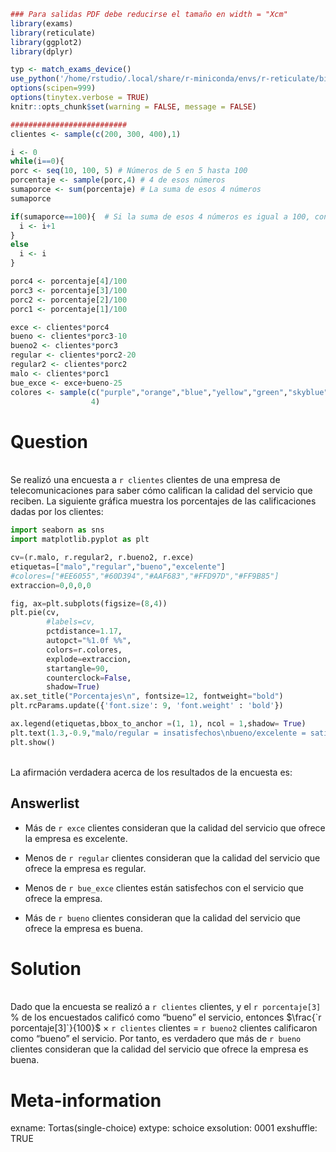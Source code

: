 ```r
### Para salidas PDF debe reducirse el tamaño en width = "Xcm"
library(exams)
library(reticulate)
library(ggplot2)
library(dplyr)

typ <- match_exams_device()
use_python('/home/rstudio/.local/share/r-miniconda/envs/r-reticulate/bin/python', required = TRUE)
options(scipen=999)
options(tinytex.verbose = TRUE)
knitr::opts_chunk$set(warning = FALSE, message = FALSE)

##########################
clientes <- sample(c(200, 300, 400),1)
```

```r

i <- 0
while(i==0){
porc <- seq(10, 100, 5) # Números de 5 en 5 hasta 100
porcentaje <- sample(porc,4) # 4 de esos números
sumaporce <- sum(porcentaje) # La suma de esos 4 números
sumaporce

if(sumaporce==100){  # Si la suma de esos 4 números es igual a 100, continúe
  i <- i+1
}
else
  i <- i
}

porc4 <- porcentaje[4]/100
porc3 <- porcentaje[3]/100
porc2 <- porcentaje[2]/100
porc1 <- porcentaje[1]/100

exce <- clientes*porc4
bueno <- clientes*porc3-10
bueno2 <- clientes*porc3
regular <- clientes*porc2-20
regular2 <- clientes*porc2
malo <- clientes*porc1
bue_exce <- exce+bueno-25
colores <- sample(c("purple","orange","blue","yellow","green","skyblue","pink"),
                  4)
```


Question
========
\
Se realizó una encuesta a `r clientes` clientes de una empresa de telecomunicaciones para saber cómo califican la calidad del servicio que reciben. La siguiente gráfica muestra los porcentajes de las calificaciones dadas por los clientes:
\

\centering
```python
import seaborn as sns
import matplotlib.pyplot as plt

cv=(r.malo, r.regular2, r.bueno2, r.exce)
etiquetas=["malo","regular","bueno","excelente"]
#colores=["#EE6055","#60D394","#AAF683","#FFD97D","#FF9B85"]
extraccion=0,0,0,0

fig, ax=plt.subplots(figsize=(8,4))
plt.pie(cv,
        #labels=cv,
        pctdistance=1.17,
        autopct="%1.0f %%",
        colors=r.colores,
        explode=extraccion,
        startangle=90,
        counterclock=False,
        shadow=True)
ax.set_title("Porcentajes\n", fontsize=12, fontweight="bold")
plt.rcParams.update({'font.size': 9, 'font.weight' : 'bold'}) 

ax.legend(etiquetas,bbox_to_anchor =(1, 1), ncol = 1,shadow= True)
plt.text(1.3,-0.9,"malo/regular = insatisfechos\nbueno/excelente = satisfechos")
plt.show()
```

\
\justifying
La afirmación verdadera acerca de los resultados de la encuesta es:


Answerlist
----------

- Más de `r exce` clientes consideran que la calidad del servicio que ofrece la empresa es excelente.
<br/> 

- Menos de `r regular` clientes consideran que la calidad del servicio que ofrece la empresa es regular.
<br/> 

- Menos de `r bue_exce` clientes están satisfechos con el servicio que ofrece la empresa.
<br/> 

- Más de `r bueno` clientes consideran que la calidad del servicio que ofrece la empresa es buena.
<br/> 


Solution
========
\
Dado que la encuesta se realizó a `r clientes` clientes, y el `r porcentaje[3]` % de los encuestados calificó como “bueno” el servicio, entonces $\frac{`r porcentaje[3]`}{100}$ × `r clientes` clientes = `r bueno2` clientes calificaron como “bueno” el servicio. Por tanto, es verdadero que más de `r bueno` clientes consideran que la calidad del servicio que ofrece la empresa es buena.
\

Meta-information
================

exname: Tortas(single-choice)
extype: schoice
exsolution: 0001
exshuffle: TRUE